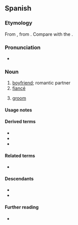 ==Spanish==

===Etymology===
From {{inh|es|VL.|*novius||newly wed}}, from {{inh|es|la|novus||new}}. Compare with the {{cog|pt|noivo}}.

===Pronunciation===
* {{es-IPA}}

===Noun===
{{es-noun|m|f=novia}}

# [[boyfriend]]; romantic partner
# [[fiancé]]
# {{lb|es|wedding}} [[groom]]

====Usage notes====
{{es-note-noun-mf}}

====Derived terms====
* {{l|es|amigovio}}
* {{l|es|atrapanovios}}
* {{l|es|noviazgo}}

====Related terms====
* {{l|es|nuevo}}

====Descendants====
* {{desc|ceb|nobyo|bor=1}}
* {{desc|tl|nobyo|bor=1}}

====Further reading====
* {{R:DRAE}}